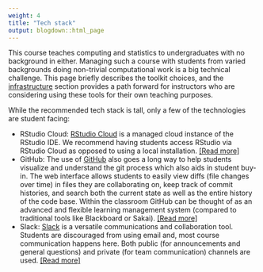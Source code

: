 ```yaml
---
weight: 4
title: "Tech stack"
output: blogdown::html_page
---
```


This course teaches computing and statistics to undergraduates with no background 
in either. Managing such a course with students from varied backgrounds doing 
non-trivial computational work is a big technical challenge. This page briefly 
describes the toolkit choices, and the [infrastructure](/20-infrastructure) section 
provides a path forward for instructors who are considering using these tools for 
their own teaching purposes.

While the recommended tech stack is tall, only a few of the technologies are 
student facing:

- RStudio Cloud: [RStudio Cloud](https://rstudio.cloud/) is a managed cloud 
instance of the RStudio IDE. We recommend having students access RStudio via 
RStudio Cloud as opposed to using a local installation. 
[[Read more]](infrastructure/rscloud/)
- GitHub: The use of [GitHub](https://github.com/) also goes a long way to help 
students visualize and understand the git process which also aids in student 
buy-in. The web interface allows students to easily view diffs (file changes 
over time) in files they are collaborating on, keep track of commit histories, 
and search both the current state as well as the entire history of the code 
base. Within the classroom GitHub can be thought of as an advanced and flexible 
learning management system (compared to traditional tools like Blackboard or Sakai).
[[Read more]](infrastructure/github/)
- Slack: [Slack](https://slack.com/) is a versatile communications and 
collaboration tool. Students are discouraged from using email and, most course 
communication happens here. Both public (for announcements and general questions) 
and private (for team communication) channels are used.
[[Read more]](infrastructure/slack/)


